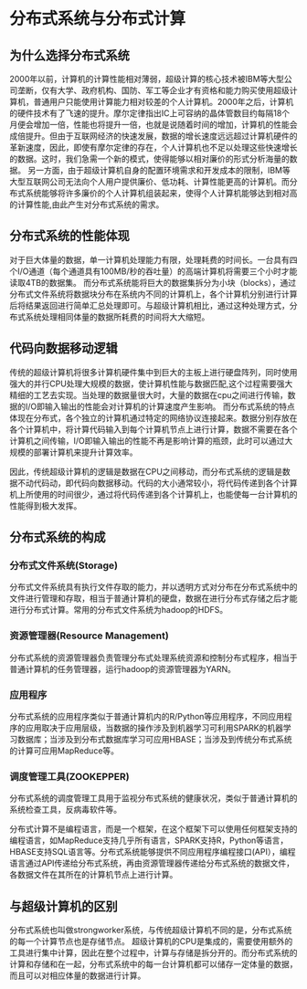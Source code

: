 # 分布式系统与分布式计算

## 为什么选择分布式系统
2000年以前，计算机的计算性能相对薄弱，超级计算的核心技术被IBM等大型公司垄断，仅有大学、政府机构、国防、军工等企业才有资格和能力购买使用超级计算机，普通用户只能使用计算能力相对较差的个人计算机。2000年之后，计算机的硬件技术有了飞速的提升。摩尔定律指出IC上可容纳的晶体管数目约每隔18个月便会增加一倍，性能也将提升一倍，也就是说随着时间的增加，计算机的性能会成倍提升。但由于互联网经济的快速发展，数据的增长速度远远超过计算机硬件的革新速度，因此，即使有摩尔定律的存在，个人计算机也不足以处理这些快速增长的数据。这时，我们急需一个新的模式，使得能够以相对廉价的形式分析海量的数据。
另一方面，由于超级计算机自身的配置环境需求和开发成本的限制，IBM等大型互联网公司无法向个人用户提供廉价、低功耗、计算性能更高的计算机。而分布式系统能够将许多廉价的个人计算机组装起来，使得个人计算机能够达到相对高的计算性能,由此产生对分布式系统的需求。


## 分布式系统的性能体现
对于巨大体量的数据，单一计算机处理能力有限，处理耗费的时间长。一台具有四个I/O通道（每个通道具有100MB/秒的吞吐量）的高端计算机将需要三个小时才能读取4TB的数据集。
而分布式系统能将巨大的数据集拆分为小块（blocks），通过分布式文件系统将数据块分布在系统内不同的计算机上，各个计算机分别进行计算后将结果返回进行简单汇总处理即可。与超级计算机相比，通过这种处理方式，分布式系统处理相同体量的数据所耗费的时间将大大缩短。


## 代码向数据移动逻辑
传统的超级计算机将很多计算机硬件集中到巨大的主板上进行硬盘阵列，同时使用强大的并行CPU处理大规模的数据，使计算机性能与数据匹配,这个过程需要强大精细的工艺去实现。当处理的数据量很大时，大量的数据在cpu之间进行传输，数据的I/O即输入输出的性能会对计算机的计算速度产生影响。
而分布式系统的特点体现在分布式，各个独立的计算机通过特定的网络协议连接起来。数据分别存放在各个计算机中，将计算代码输入到每个计算机节点上进行计算，数据不需要在各个计算机之间传输，I/O即输入输出的性能不再是影响计算的瓶颈，此时可以通过大规模的部署计算机来提升计算效率。

因此，传统超级计算机的逻辑是数据在CPU之间移动，而分布式系统的逻辑是数据不动代码动，即代码向数据移动。代码的大小通常较小，将代码传递到各个计算机上所使用的时间很少，通过将代码传递到各个计算机上，也能使每一台计算机的性能得到极大发挥。


## 分布式系统的构成

### 分布式文件系统(Storage)
分布式文件系统具有执行文件存取的能力，并以透明方式对分布在分布式系统中的文件进行管理和存取，相当于普通计算机的硬盘，数据在进行分布式存储之后才能进行分布式计算。常用的分布式文件系统为hadoop的HDFS。

### 资源管理器(Resource Management)
分布式系统的资源管理器负责管理分布式处理系统资源和控制分布式程序，相当于普通计算机的任务管理器，运行hadoop的资源管理器为YARN。

### 应用程序
分布式系统的应用程序类似于普通计算机内的R/Python等应用程序，不同应用程序的应用取决于应用层级，当数据的操作涉及到机器学习可利用SPARK的机器学习数据库；当涉及到分布式数据库学习可应用HBASE；当涉及到传统分布式系统的计算可应用MapReduce等。

### 调度管理工具(ZOOKEPPER)
分布式系统的调度管理工具用于监视分布式系统的健康状况，类似于普通计算机的系统检查工具，反病毒软件等。

分布式计算不是编程语言，而是一个框架，在这个框架下可以使用任何框架支持的编程语言，如MapReduce支持几乎所有语言，SPARK支持R，Python等语言，HBASE支持SQL语言等。分布式系统能够提供不同应用程序编程接口(API），编程语言通过API传递给分布式系统，再由资源管理器传递给分布式系统的数据文件，各数据文件在其所在的计算机节点上进行计算。

## 与超级计算机的区别
分布式系统也叫做strongworker系统，与传统超级计算机不同的是，分布式系统的每一个计算节点也是存储节点。
超级计算机的CPU是集成的，需要使用额外的工具进行集中计算，因此在整个过程中，计算与存储是拆分开的。而分布式系统的计算和存储和在一起，分布式系统中的每一台计算机都可以储存一定体量的数据，而且可以对相应体量的数据进行计算。